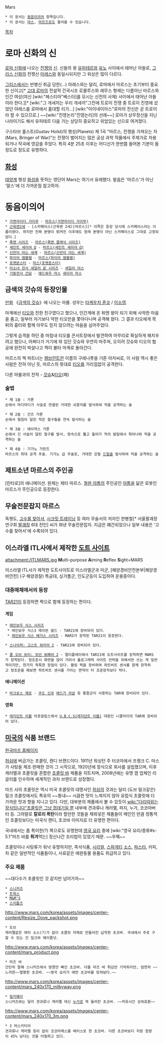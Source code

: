 Mars

 * 이 문서는 [[동음이의어]] 항목입니다.
 * 이 문서는 [[마스]], [[마르즈]]로도 들어올 수 있습니다.

[[목차]]

= 로마 신화의 신 =
[[로마 신화]]에 나오는 [[전쟁]]의 [[신]]. 신들의 왕 [[유피테르]]와 [[유노]] 사이에서 태어난 아들로, [[그리스 신화]]의 전쟁신 [[아레스]]와 동일시되지만 그 위상은 많이 다르다.

[[그리스]]에서는 반병신 취급 당한(…) 아레스와는 달리, 로마에서 마르스는 초기부터 중요한 신이고[* [[고대 로마]]의 전설적 건국시조 로물루스와 레무스 형제는 다름아닌 마르스와 인간 여성(여신 [wiki:"헤스티아"베스타]를 모시는 신전의 사제) 사이에서 태어난 아들이라 한다.][* [wiki:"그 개새끼는 우리 개새끼"그전에 트로이 전쟁 중 트로이 진영에 섰었던 아레스를 로마에서 홀대할 리가...] [wiki:"아이네이아스"로마의 전신은 곧 트로이라 할 수 있으므로.] ~~[wiki:"진영논리"진영논리]의 선례~~] 로마가 상무정신을 지닌 나라이기도 해서 유피테르 다음 가는 상당히 중요하고 위엄있는 신으로 여겨졌다.

{{{#!html
<iframe width="480" height="360" src="//www.youtube.com/embed/L0bcRCCg01I" frameborder="0" allowfullscreen></iframe>
}}}

구스타브 홀스트(Gustav Holst)의 행성(Planets) 제 1곡 "마르스, 전쟁을 가져오는 자(Mars, Bringer of War)"는 전쟁이 벌어지는 많은 공상 과학 작품에서 주제가로 차용되거나 작곡에 영감을 주었다. 특히 4분 25초 이후는 어디선가 한번쯤 들어본 기분이 들 정도로 정도로 유명하다.

== [[화성]] ==
[[태양계]] 행성 [[화성]]을 뜻하는 영단어 Mars는 여기서 유래했다. 발음은 '마르스'가 아닌 '말스'에 더 가까운점 참고하자.
= 동음이의어 =
 * [[가면라이더 가이무]] - [[마르스(가면라이더 가이무)]]
 * [[근육맨2세]] - [스카페이스(근육맨 2세)|마르스][* 이쪽은 등장 당시에 스카페이스라는 이름이였다. 하지만 진짜 본명이 밝켜진 이후에도 원래 본명이 아닌 스카페이스로 그대로 고정되었다.]
 * [[록맨 시리즈]] - [[마르스(록맨 클래식 시리즈)]]
 * [[세인트 세이야 Ω]] - [[마르스(세인트 세이야 Ω)]]
 * [[신만이 아는 세계]] - [[마르스(신만이 아는 세계)]]
 * [[파이어 엠블렘]] - [[마르스(파이어 엠블렘)]]
 * [[포켓몬스터]] - [[마스(포켓몬스터)]]
 * [[미소녀 전사 세일러 문 시리즈]] - [[세일러 마스]]
 * [[기동전사 건담]] - [[샤아 아즈나블|에드워우 마스]] [[세이라 마스]]
== 금색의 갓슈의 등장인물 ==
[[만화]] 《[[금색의 갓슈]]》에 나오는 마물. 성우는 [[타케우치 쥰코]] / [[이소영]].

마계에선 [[티오]]와 친한 친구였다고 했으나, 인간계에 온 뒤엔 왕이 되기 위해 사악한 마음을 품고, 일부러 자기보다 약한 티오만을 쫓아다니며 공격해 왔다. 그 결과 티오에게 목 뒤의 흉터와 함께 아무도 믿지 않으려는 마음을 심어주었다.

그렇게 습격을 하던 중 마침내 티오를 콘서트장에서 발견하여 마무리로 확실하게 해치우려고 했으나, 어쩌다가 거기에 와 있던 갓슈와 우연히 마주쳐, 오히려 갓슈와 티오의 협공에 완전히 박살나고 책이 불타 마계로 돌아간다.

마르스의 책 파트너는 [[램브란트]]란 이름의 구레나룻을 기른 아저씨로, 이 사람 역시 좋은 사람은 전혀 아닌 듯, 마르스의 뜻대로 [[티오]]를 거리낌없이 공격한다.

다른 마물과의 전적 - [[갓슈]]&[[티오]](패)

=== 술법 ===
 * 제 1술 : 가론
 손에서 마디마디가 사슬로 연결된 거대한 쇠뭉치를 발사하여 적을 공격하는 술

 * 제 2술 : 건즈 가론
 손에서 철침이 달린 작은 철구들을 연속 발사하는 술

 * 제 3술 : 에이져스 가론
 손에서 긴 사슬이 달린 철구를 발사, 땅속으로 뚫고 들어가 적의 발밑에서 튀어나와 적을 공격하는 술

 * 제 4술 : 기가노 가란즈
 마르스의 최대 공격 주술. 기가노 급 주술로, 거대한 강철 [[드릴]]을 발사하여 적을 공격하는 술

== 제트소년 마르스의 주인공 ==
[린타로]의 애니메이션. 원제는 제타 마르스. [[철완 아톰]]의 주인공인 [[아톰]]을 닯은 로봇인 마르스가 주인공으로 등장한다.

== 무술전문잡지 마르스 ==
독행도, [[고수를 찾아서]], [[시크릿 트레이닝]] 등 여러 무술서의 저자인 한병철[* 서울팔괘장연구회 [[팔괘장]] 6대 전인] 씨가 펴낸 무술전문잡지. 지금은 폐간되었으나 일부 내용은 '고수를 찾아서'에 수록되어 있다. 
== 이스라엘 ITL사에서 제작한 [[도트 사이트]] ==
attachment:/ITLMARS.jpg
'''M'''ulti-purpose '''A'''iming '''R'''eflex '''S'''ight=MARS

이스라엘 ITL사가 제작한 도트사이트로 이스라엘군과 미군, [해양경비안전본부|해양경비안전] (구 해양경찰) 특공대, 싱가폴군, 인도군등이 도입하여 운용중이다.
=== 대중매체에서의 등장 ===
[[TAR21]]이 등장하면 짝으로 함께 등장하는 편이다.
==== 게임 ====
 * [[레인보우 식스 시리즈]]
  * 레인보우 식스3 레이븐 쉴드 - TAR21에 장비되어 있다.
  * [[레인보우 식스 베가스 시리즈]] - MARS가 장착된 TAR21이 등장한다.

 * [[스나이퍼: 고스트 워리어 2]] - TAR21에 장비되어 있다.

 * [[콜 오브 듀티: 모던 워페어 2]] - 멀티플레이에서 TAR21에 도트사이트를 장착하면 MARS가 장착된다. 정조준시 화면을 많이 가려서 홀로그래픽 사이트 언락을 위해서만 쓰는 게 일반적이지만, 한가지 독특한 장점이 있다. 블링 퍽을 장비하여 하트비트 센서를 함께 장착하고 정조준을 해보면 하트비트 센서를 가리는 면적이 타 조준장치보다 적다.
==== 애니메이션 ====
 * [[마크로스 제로]] - [[쿠도 신]]과 [[에드가 라살]] 등 통합군이 사용하는 TAR에 장비되어 있다.
==== 영화 ====
 * [[레지던트 이블]] 아포칼립스에서 [[U.B.C.S(레지던트 이블)]] 대원인 니콜라이의 TAR에 장비되어 있다.



== [[미국]]의 식품 브랜드 ==
[http://www.mars.com/korea/ko/index.aspx 한국마즈 홈페이지]

[[허쉬]]에 버금가는 초콜릿, 캔디 브랜드이다. 1911년 워싱턴 주 터코마에서 프랭크 C. 마스가 사탕을 제조·판매한 것이 그 시작으로, 1920년에 정식으로 회사를 설립했으며, 이후 캐러멜과 초콜릿을 혼합한 [[초콜릿 바]] 제품을 히트치며, 2008년에는 유명 껌 업체인 리글리를 인수하며 세계적인 과자 브랜드로 성장했다.

마즈 사의 초콜릿은 역시 미국 초콜릿의 대명사인 [[허쉬]]의 것과는 달리 (도브 밀크같은)밀크 초콜릿에서도 특유의 ~~똥내~~ 시큼한 맛이 느껴지지 않아 유럽식 초콜릿에 더 가까운 맛과 향을 지니고 있다. 다만, 대부분의 제품에서 볼 수 있듯이 [[wiki:"다리따위는 장식입니다"초콜릿은 그냥 껍데기일 뿐]] 내부에 견과류나 캐러멜, 퍼지, 누가, 코코아버터 등. 그야말로 '''칼로리 폭탄'''이라 할만한 것들을 채워넣은 제품들이 메인인 만큼 정통적인 초콜릿보다는 미국식 캔디, 초코바 이미지로 더 유명한 편이다.

국내에서는 좀 특이한(?) 쪽으로도 유명한데 [[영국 요리]] 중에 [wiki:"영국 요리/종류#s-5.1"마즈 바를 '''튀겨'''먹는] 정신나간 조리법이 있었기 때문. ~~우웩~~

초콜릿이나 사탕류가 워낙 유명하지만, 즉석식품, [[시리얼]], [[스파게티]] [[소스]], [[파스타]], 커피, 차 같은 일반적인 식품들이나, 사료같은 애완동물 용품도 취급하고 있다.

=== 주요 제품 ===
~~대다수가 초콜릿인 것 같지만 넘어가자~~

 * [[스니커즈]]
 * [[트윅스]]
 * [[M&M'S]]
 * [[스키틀즈]]
http://www.mars.com/korea/assets/images/center-content/Resize_Dove_packshot.png
 * 도브
 캐러멜같은 여타 소스(?)가 없이 초콜릿 자체로 만들어진 납작한 초코바. 국내에서 주로 구할 수 있는 건 밀크와 헤이즐넛.
http://www.mars.com/korea/assets/images/center-content/mars_product.png
 * 마즈 바
 간단히 말해 스니커즈에서 땅콩만 빠진 초코바. 다들 마즈 바 튀김만 기억하지만, 엄연히 ~~느끼한~~멀쩡한 초코바. ~~영국 요리가 애먼 초코바를 망쳐놨다.~~
http://www.mars.com/korea/assets/images/center-content/mars_240x170_milkyway.png
 * [[밀키웨이]]
 스니커즈와는 달리 견과류나 캐러멜 대신 [[누가]]로 꽉 들어찬 초코바. ~~자유시간 상위호환~~
http://www.mars.com/korea/assets/images/center-content/mars_240x170_3m.png
 * 3 머스키티어
 견과류나 캐러멜 등이 없이 코코아매스를 베이스로 한 초코바. 다른 초코바보다 지방 함량이 45% 낮다는 것을 어필하고 있다.
